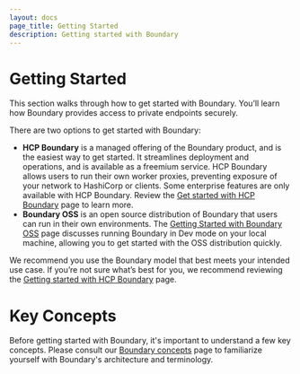 ```yaml
---
layout: docs
page_title: Getting Started
description: Getting started with Boundary
---
```


# Getting Started

This section walks through how to get started with Boundary. You’ll learn how
Boundary provides access to private endpoints securely.

There are two options to get started with Boundary:

- **HCP Boundary** is a managed offering of the Boundary product, and is the
  easiest way to get started. It streamlines deployment and operations, and is
  available as a freemium service. HCP Boundary allows users to run their own
  worker proxies, preventing exposure of your network to HashiCorp or clients.
  Some enterprise features are only available with HCP Boundary. Review the [Get
  started with HCP Boundary](/boundary/docs/getting-started/deploy-and-login) page to
  learn more.
- **Boundary OSS** is an open source distribution of Boundary that users can run
  in their own environments. The [Getting Started with Boundary
  OSS](/boundary/docs/oss/installing/dev-mode) page discusses running Boundary
  in Dev mode on your local machine, allowing you to get started with the OSS distribution quickly.

We recommend you use the Boundary model that best meets your intended use case.
If you’re not sure what’s best for you, we recommend reviewing the [Getting
started with HCP Boundary](/boundary/docs/getting-started/deploy-and-login) page.

# Key Concepts

Before getting started with Boundary, it's important to understand a few key
concepts. Please consult our [Boundary concepts](/boundary/docs/concepts) page to
familiarize yourself with Boundary's architecture and terminology.

